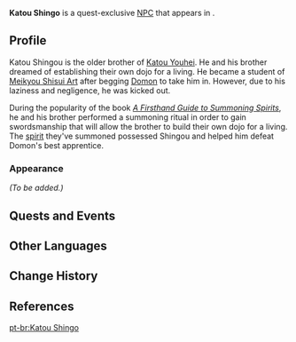 {{Meta
<!-- Remove this template after adding the missing info -->
|missing_NPC_profile  = yes
}}
{{Character Infobox
|type             = Quest NPC
|image            = NPC Katou Shingo.png
|region           = Inazuma
|location         = Inazuma
|affiliation      = Meikyou Shisui Art
|title            = 
|sibling          = Katou Youhei
|siblingNote      = brother
|voiceEN          = [[imdb:nm9361212|Calvin Joyal]]<ref name="Calvin Joyal VA">Twitter: [https://twitter.com/calvin_joyal/status/1493825128618156033 EN VA Self Announcement] ([https://web.archive.org/web/20220216055800/https://twitter.com/calvin_joyal/status/1493825128618156033 Archived])</ref>
|voiceCN          = 
|voiceJP          = 
}}
'''Katou Shingo''' is a quest-exclusive [[NPC]] that appears in {{Quest|The Great Narukami Offering}}.
<!--
==Location==
<gallery>
NPC Location Katou Shingo.png|Katou Shingo's location
NPC Location Katou Shingo Context.png|Additional context
</gallery>
-->
==Profile==
<!-- detailed story/lore information goes here -->
Katou Shingou is the older brother of [[Katou Youhei]]. He and his brother dreamed of establishing their own dojo for a living. He became a student of [[Meikyou Shisui Art]] after begging [[Domon]] to take him in. However, due to his laziness and negligence, he was kicked out.

During the popularity of the book ''[[A Firsthand Guide to Summoning Spirits]]'', he and his brother performed a summoning ritual in order to gain swordsmanship that will allow the brother to build their own dojo for a living. The [[Arakawa Kouji|spirit]] they've summoned possessed Shingou and helped him defeat Domon's best apprentice.

===Appearance===
''(To be added.)''

==Quests and Events==
{{Quests and Events}}

==Other Languages==
{{Other Languages
|default_hidden = 1
|en      = Katou Shingo
|zhs     = 加藤信悟
|zhs_rm  = Jiāténg Xìnwù
|zht     = 加藤信悟
|zht_rm  = Jiāténg Xìnwù
|ja      = 加藤信悟
|ja_rm   = Katou Shingo
|ko      = 카토 신고
|ko_rm   = Kato Singo
|es      = Katou Shingo
|fr      = Katou Shingo
|ru      = Като Синго
|th      = Katou Shingo
|vi      = Katou Shingo
|de      = Katou Shingo
|id      = Katou Shingo
|pt      = Katou Shingo
|tr      = Katou Shingo
|it      = Katou Shingo
}}

==Change History==
{{Change History|2.5}}

==References==
{{Reflist}}

[[pt-br:Katou Shingo]]